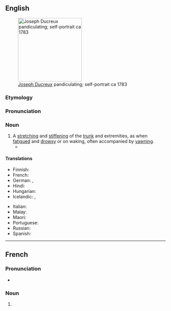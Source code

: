 ==English==
[[Image:Joseph Ducreux (French - Self-Portrait, Yawning - Google Art Project.jpg|thumb|200px|right|[[w:Joseph Ducreux|Joseph Ducreux]] pandiculating; self-portrait ca 1783]]

===Etymology===
{{suffix|en|pandiculate|ion}}

===Pronunciation===
{{rhymes|en|eɪʃən}}

===Noun===
{{en-noun|~}}

# A [[stretch]]ing and [[stiffen]]ing of the [[trunk]] and extremities, as when [[fatigue]]d and [[drowsy]] or on waking, often accompanied by [[yawn]]ing.
#* {{quote-book|en|year=1993|author=John Banville|title=Ghosts|passage=If I were a visitor from another planet - but then, am I not a visitor from another planet? - I think that of all the earthlings' quirks it is the act of '''pandiculation''' that would surprise and fascinate me most, that slow stretch and then the soundless ape-howl, in which they indulge themselves with such languorous relish.}}

====Translations====
{{trans-top|stretching and stiffening of the trunk and extremities as when fatigued and drowsy}}
* Finnish: {{t|fi|venyttely}}
* French: {{t+|fr|pandiculation|f}}
* German: {{t|de|Räkeln}}, {{t+|de|Strecken}}
* Hindi: {{t|hi|अंगड़ाई|f}}
* Hungarian: {{t-needed|hu}}
* Icelandic: {{t|is|syfjuteygjur|f-p}}, {{t|is|morgunteygjur|f-p}}
{{trans-mid}}
* Italian: {{t+|it|pandiculazione|f}}
* Malay: {{t|ms|menggeliat}}
* Maori: {{t|mi|taiaroa}}
* Portuguese: {{t-needed|pt}}
* Russian: {{t-needed|ru}}
* Spanish: {{t+|es|estiramiento|m}}
{{trans-bottom}}

{{Webster 1913}}

----

==French==

===Pronunciation===
* {{fr-IPA}}

===Noun===
{{fr-noun|f}}

# {{l|en|pandiculation}}